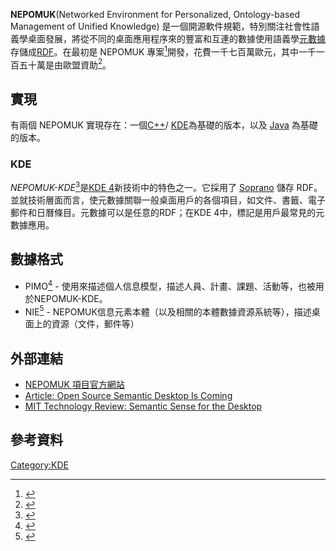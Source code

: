 {{Infobox Software
| name                   = Nepomuk
| logo                   = 
| license                = Various ([[BSD|BSD]]-style preferred)<ref>{{citeweb|url=http://dev.nepomuk.semanticdesktop.org/wiki/NepomukLicense|title=Nepomuk License|deadurl=yes|archiveurl=https://web.archive.org/web/20090429050153/http://dev.nepomuk.semanticdesktop.org/wiki/NepomukLicense|archivedate=2009-04-29|accessdate=2010-06-11}}</ref>
| website                = http://nepomuk.semanticdesktop.org <br /> http://nepomuk.kde.org
}}

'''NEPOMUK'''(Networked Environment for Personalized, Ontology-based Management of Unified Knowledge) 是一個開源軟件規範，特別關注社會性語義學桌面發展，將從不同的桌面應用程序來的豐富和互連的數據使用語義學[[元數據|元數據]]存儲成[[RDF|RDF]]。在最初是 NEPOMUK 專案<ref>{{Cite web |url=http://nepomuk.semanticdesktop.org/ |title=NEPOMUK - The Social Semantic Desktop |accessdate=2009-04-05 |archive-date=2007-07-02 |archive-url=https://web.archive.org/web/20070702170346/http://nepomuk.semanticdesktop.org/ |dead-url=yes }}</ref>開發，花費一千七百萬歐元，其中一千一百五十萬是由歐盟資助<ref>{{Cite web |url=http://cordis.europa.eu/fetch?CALLER=PROJ_ICT&ACTION=D&DOC=1&CAT=PROJ&QUERY=011ca2def8a7:ccd3:321e9807&RCN=79390 |title=Cordis.europa.eu official page about the Nepomuk project |accessdate=2009-07-12 |archive-date=2009-01-08 |archive-url=https://web.archive.org/web/20090108182721/http://cordis.europa.eu/fetch?CALLER=PROJ_ICT&ACTION=D&DOC=1&CAT=PROJ&QUERY=011ca2def8a7:ccd3:321e9807&RCN=79390 |dead-url=no }}</ref>。
== 實現 ==

有兩個 NEPOMUK 實現存在：一個[[C++|C++]]/ [[KDE|KDE]]為基礎的版本，以及 [[Java|Java]] 為基礎的版本。 

=== KDE ===
''NEPOMUK-KDE''<ref>{{Cite web |url=http://nepomuk.kde.org/ |title=NEPOMUK-KDE project |access-date=2009-04-05 |archive-url=https://web.archive.org/web/20130317094258/http://nepomuk.kde.org/ |archive-date=2013-03-17 |dead-url=yes }}</ref>是[[KDE_4|KDE 4]]新技術中的特色之一。它採用了 [[Soprano_(KDE)|Soprano]] 儲存 RDF。並就技術層面而言，使元數據關聯一般桌面用戶的各個項目，如文件、書籤、電子郵件和日曆條目。元數據可以是任意的RDF；在KDE 4中，標記是用戶最常見的元數據應用。

== 數據格式 ==
* PIMO<ref>{{Cite web |url=http://www.semanticdesktop.org/ontologies/2007/11/01/pimo/ |title=Personal Information Model (PIMO) |accessdate=2009-04-05 |archive-date=2008-12-28 |archive-url=https://web.archive.org/web/20081228042334/http://www.semanticdesktop.org/ontologies/2007/11/01/pimo/ |dead-url=no }}</ref> - 使用來描述個人信息模型，描述人員、計畫、課題、活動等，也被用於NEPOMUK-KDE。
* NIE<ref>{{Cite web |url=http://www.semanticdesktop.org/ontologies/nie/ |title=NEPOMUK Information Element Ontology |accessdate=2009-04-05 |archive-date=2008-12-30 |archive-url=https://web.archive.org/web/20081230072038/http://www.semanticdesktop.org/ontologies/nie/ |dead-url=yes }}</ref> - NEPOMUK信息元素本體（以及相關的本體數據資源系統等），描述桌面上的資源（文件，郵件等）

== 外部連結 ==
* [http://nepomuk.semanticdesktop.org/ NEPOMUK 項目官方網站]{{Wayback|url=http://nepomuk.semanticdesktop.org/ |date=20070702170346 }}
* [http://www.internetnews.com/dev-news/article.php/3688606 Article: Open Source Semantic Desktop Is Coming]{{Wayback|url=http://www.internetnews.com/dev-news/article.php/3688606 |date=20090203152356 }}
* [http://www.technologyreview.com/computing/21840/?a=f MIT Technology Review: Semantic Sense for the Desktop] {{Wayback|url=http://www.technologyreview.com/computing/21840/?a=f |date=20110930022724 }}

== 參考資料 ==
<references/>

{{KDE}}

[[Category:KDE|Category:KDE]]